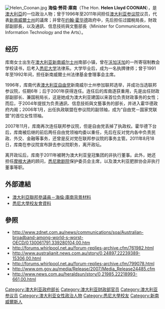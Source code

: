 [[File:Helen_Coonan.jpg|thumb]]
'''海倫·勞荷·庫南'''（The Hon. '''Helen Lloyd COONAN'''）{{BD|1947年|10月29日|}}，是[[澳大利亞|澳大利亞]]的一位政治人物；曾于1996年至2011年间担任[[澳大利亚参议院|澳大利亚参议院]]议员，代表[[新南威爾士州|新南威爾士州]]的議席；并曾在[[约翰·霍华德|约翰·霍华德]]政府中，先后担任过國稅局長，財政部副部長，以及通訊、信息技術與文藝部長（Minister for Communications, Information Technology and the Arts）。

==经历==
库南女士出生在[[澳大利亚|澳大利亚]][[新南威尔士州|新南威尔士州]]南部小镇{{le|曼戈普拉|Mangoplah}}，曾在[[沃加沃加|沃加沃加]]的一所寄宿制教会学校读书，后考入[[悉尼大学|悉尼大学]]法律系。大学毕业后，成为一名执牌律师；曾于1991年至1992年间，担任新南威爾士州法律基金會理事会主席。 

1996年，库南代表[[澳大利亚自由党|澳大利亚自由党]]新南威尔士州参加联邦选举，并成功当选联邦参议院，任期6年；后于2001年获得连任。连任后的库南逐获重用，先是出任财政部副部长、兼国税局长，这是她成为澳大利亚建国以来首位负责财政事务的女性；而后，于2004年提拔为负责通訊、信息技術與文藝事务的部长，并进入霍华德政府内阁；2006年1月，出任执政联盟在参议院的副领袖，成为“自由党－国家党联盟”的首位女性领袖。

2007年11月，库南再次连任联邦参议院，但是自由党丢掉了执政权。霍华德下台后，库南被后继的前后两任自由党领袖均委以重任，先后在反对党内各中负责民政、外交、金融等事务，还曾是反对党在联邦参议院的事务主管。2011年8月18日，库南在参议院宣布辞去参议院职务，离开政坛。

离开政坛后，库南于2011年被聘为澳大利亚皇冠集团的非执行董事。此外，她还担任[[摩根大通|摩根大通]]的顾问，[[悉尼歌剧院|悉尼歌剧院]]保护委员会主席，以及澳大利亚肥胖协会非执行董事等职。

==外部連結==
*[http://parlinfoweb.aph.gov.au/piweb/TranslateWIPILink.aspx?Folder=BIOGS&Criteria=NAME_ID:2M6%3B 澳大利亞聯邦參議員－海倫·庫南背景材料] {{Webarchive|url=https://archive.today/20121127042608/http://parlinfoweb.aph.gov.au/piweb/TranslateWIPILink.aspx?Folder=BIOGS&Criteria=NAME_ID:2M6; |date=2012-11-27 }}
*[https://web.archive.org/web/20070616114030/http://www.usyd.edu.au/alumni/activities/magazine/spring06/coonan_story.pdf 悉尼大學校友會資料]

==參照==
*http://www.zdnet.com.au/news/communications/soa/Australian-broadband-among-world-s-worst-OECD/0,130061791,339280104,00.htm {{Wayback|url=http://www.zdnet.com.au/news/communications/soa/Australian-broadband-among-world-s-worst-OECD/0,130061791,339280104,00.htm |date=20100317020919 }}
*http://forums.whirlpool.net.au/forum-replies-archive.cfm/761982.html {{Wayback|url=http://forums.whirlpool.net.au/forum-replies-archive.cfm/761982.html |date=20070930200752 }}
*http://www.australianit.news.com.au/story/0,24897,22239389-15306,00.html{{Dead link|date=2018年7月 |bot=InternetArchiveBot |fix-attempted=yes }}
*http://forums.whirlpool.net.au/forum-replies-archive.cfm/799078.html {{Wayback|url=http://forums.whirlpool.net.au/forum-replies-archive.cfm/799078.html |date=20100706092422 }}
*http://www.pm.gov.au/media/Release/2007/Media_Release24485.cfm {{Wayback|url=http://www.pm.gov.au/media/Release/2007/Media_Release24485.cfm |date=20070829134638 }}
*http://www.news.com.au/heraldsun/story/0,21985,22218993-661,00.html {{Wayback|url=http://www.news.com.au/heraldsun/story/0,21985,22218993-661,00.html |date=20071128111423 }}

{{DEFAULTSORT:C}}
[[Category:澳大利亚政府部长|Category:澳大利亚政府部长]]
[[Category:澳大利亚财政部官员|Category:澳大利亚财政部官员]]
[[Category:澳大利亚参议员|Category:澳大利亚参议员]]
[[Category:澳大利亚女性政治人物|Category:澳大利亚女性政治人物]]
[[Category:悉尼大學校友|Category:悉尼大學校友]]
[[Category:新南威爾斯人|Category:新南威爾斯人]]